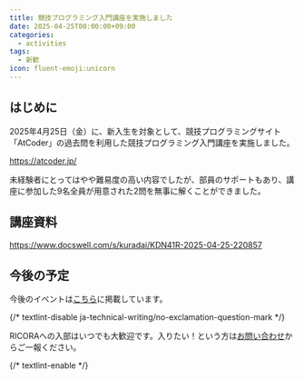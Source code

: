 ```yaml
---
title: 競技プログラミング入門講座を実施しました
date: 2025-04-25T00:00:00+09:00
categories:
  - activities
tags:
  - 新歓
icon: fluent-emoji:unicorn
---
```


## はじめに

2025年4月25日（金）に、新入生を対象として、競技プログラミングサイト「AtCoder」の過去問を利用した競技プログラミング入門講座を実施しました。

https://atcoder.jp/

未経験者にとってはやや難易度の高い内容でしたが、部員のサポートもあり、講座に参加した9名全員が用意された2問を無事に解くことができました。

## 講座資料

https://www.docswell.com/s/kuradai/KDN41R-2025-04-25-220857

## 今後の予定

今後のイベントは[こちら](https://alg.tus-ricora.com/posts/welcome-event-2025-schedule/)に掲載しています。

{/* textlint-disable ja-technical-writing/no-exclamation-question-mark */}

RICORAへの入部はいつでも大歓迎です。入りたい！という方は[お問い合わせ](/contact/)からご一報ください。

{/* textlint-enable */}
